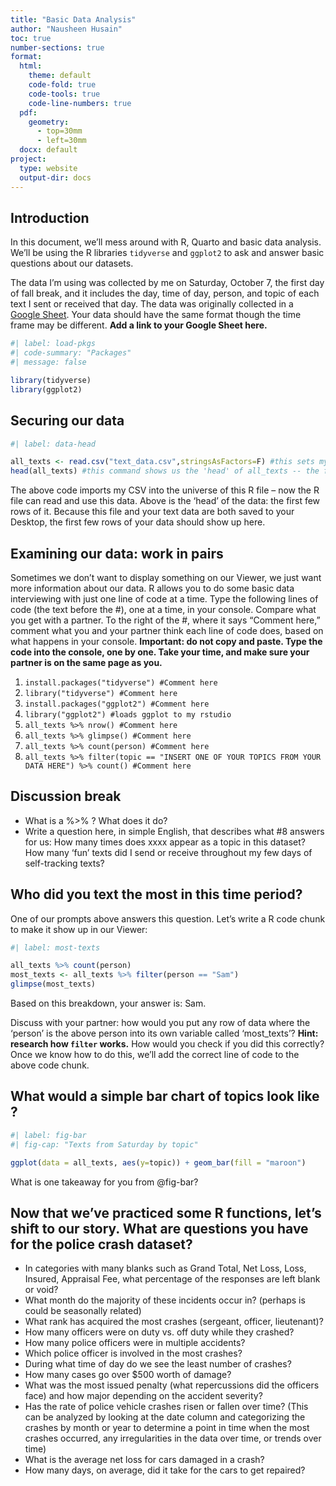 ```yaml
---
title: "Basic Data Analysis"
author: "Nausheen Husain"
toc: true
number-sections: true
format:
  html:
    theme: default
    code-fold: true
    code-tools: true
    code-line-numbers: true
  pdf:
    geometry: 
      - top=30mm
      - left=30mm
  docx: default
project:
  type: website
  output-dir: docs
---
```


## Introduction

In this document, we'll mess around with R, Quarto and basic data analysis. We'll be using the R libraries `tidyverse` and `ggplot2` to ask and answer basic questions about our datasets.  

The data I'm using was collected by me on Saturday, October 7, the first day of fall break, and it includes the day, time of day, person, and topic of each text I sent or received that day. The data was originally collected in a [Google Sheet](https://docs.google.com/spreadsheets/d/1cDlV0KA-kxuWcnsTHyYITlEchKk3_E50md-vvxsHXBA/edit#gid=0). Your data should have the same format though the time frame may be different. **Add a link to your Google Sheet here.**


```r
#| label: load-pkgs
#| code-summary: "Packages"
#| message: false

library(tidyverse)
library(ggplot2)
```

## Securing our data

```r
#| label: data-head

all_texts <- read.csv("text_data.csv",stringsAsFactors=F) #this sets my data file to live within a variable called all_texts
head(all_texts) #this command shows us the 'head' of all_texts -- the first few rows of the data

```

The above code imports my CSV into the universe of this R file -- now the R file can read and use this data. Above is the 'head' of the data: the first few rows of it. Because this file and your text data are both saved to your Desktop, the first few rows of your data should show up here.

## Examining our data: work in pairs
Sometimes we don't want to display something on our Viewer, we just want more information about our data. R allows you to do some basic data interviewing with just one line of code at a time. Type the following lines of code (the text before the #), one at a time, in your console. Compare what you get with a partner. To the right of the #, where it says "Comment here," comment what you and your partner think each line of code does, based on what happens in your console. 
**Important: do not copy and paste. Type the code into the console, one by one. Take your time, and make sure your partner is on the same page as you.**

1. ` install.packages("tidyverse") #Comment here `
2. ` library("tidyverse") #Comment here `
3. ` install.packages("ggplot2") #Comment here `
4. ` library("ggplot2") #loads ggplot to my rstudio `
5. ` all_texts %>% nrow() #Comment here `
6. ` all_texts %>% glimpse() #Comment here `
7. ` all_texts %>% count(person) #Comment here `
8. ` all_texts %>% filter(topic == "INSERT ONE OF YOUR TOPICS FROM YOUR DATA HERE") %>% count() #Comment here `

## Discussion break
* What is a %>% ? What does it do?  
* Write a question here, in simple English, that describes what #8 answers for us: How many times does xxxx appear as a topic in this dataset? How many 'fun' texts did I send or receive throughout my few days of self-tracking texts?

## Who did you text the most in this time period?
One of our prompts above answers this question. Let's write a R code chunk to make it show up in our Viewer:

```r
#| label: most-texts

all_texts %>% count(person)
most_texts <- all_texts %>% filter(person == "Sam")
glimpse(most_texts)
```

Based on this breakdown, your answer is: Sam.

Discuss with your partner: how would you put any row of data where the 'person' is the above person into its own variable called 'most_texts'? **Hint: research how `filter` works.** How would you check if you did this correctly? Once we know how to do this, we'll add the correct line of code to the above code chunk.

## What would a simple bar chart of topics look like ?

```r
#| label: fig-bar
#| fig-cap: "Texts from Saturday by topic"

ggplot(data = all_texts, aes(y=topic)) + geom_bar(fill = "maroon")

```

What is one takeaway for you from @fig-bar?


## Now that we've practiced some R functions, let's shift to our story. What are questions you have for the police crash dataset?
* In categories with many blanks such as Grand Total, Net Loss, Loss, Insured, Appraisal Fee, what percentage of the responses are left blank or void?
* What month do the majority of these incidents occur in? (perhaps is could be seasonally related)
* What rank has acquired the most crashes (sergeant, officer, lieutenant)?
* How many officers were on duty vs. off duty while they crashed?
* How many police officers were in multiple accidents?
* Which police officer is involved in the most crashes?
* During what time of day do we see the least number of crashes?
* How many cases go over $500 worth of damage?
* What was the most issued penalty (what repercussions did the officers face) and how major depending on the accident severity? 
* Has the rate of police vehicle crashes risen or fallen over time? (This can be analyzed by looking at the date column and categorizing the crashes by month or year to determine a point in time when the most crashes occurred, any irregularities in the data over time, or trends over time)
* What is the average net loss for cars damaged in a crash?
* How many days, on average, did it take for the cars to get repaired?